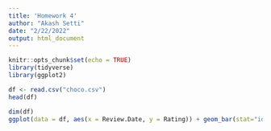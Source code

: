 ```yaml
---
title: 'Homework 4'
author: "Akash Setti"
date: "2/22/2022"
output: html_document
---
```


```r
knitr::opts_chunk$set(echo = TRUE)
library(tidyverse)
library(ggplot2)
```


```r
df <- read.csv("choco.csv")
head(df)
```

```r
dim(df)
ggplot(data = df, aes(x = Review.Date, y = Rating)) + geom_bar(stat="identity")
```
